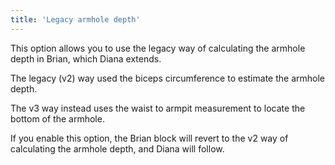 ```yaml
---
title: 'Legacy armhole depth'
---
```


This option allows you to use the legacy way of calculating the armhole depth in Brian, which Diana extends.

The legacy (v2) way used the biceps circumference to estimate the armhole depth.

The v3 way instead uses the waist to armpit measurement to locate the bottom of the armhole.

If you enable this option, the Brian block will revert to the v2 way of calculating the armhole depth, and Diana will follow.
